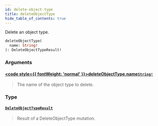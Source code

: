 ```yaml
---
id: delete-object-type
title: deleteObjectType
hide_table_of_contents: true
---
```








Delete an object type.

```graphql
deleteObjectType(
  name: String!
): DeleteObjectTypeResult!
```


### Arguments

#### [<code style={{ fontWeight: 'normal' }}>deleteObjectType.<b>name</b></code>](#)<Bullet />[`String!`](/docs/v1/directory-api-reference/schema/common/scalars/string) <Badge class="secondary" text="non-null"/> <Badge class="secondary" text="scalar"/> <Badge class="secondary" text="common"/>
> The name of the object type to delete.
> 

### Type

#### [`DeleteObjectTypeResult`](/docs/v1/directory-api-reference/schema/object-types/objects/delete-object-type-result) <Badge class="secondary" text="object"/> <Badge class="secondary" text="object-types"/>
> Result of a DeleteObjectType mutation.
> 





